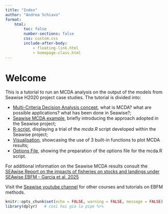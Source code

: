 ```yaml
---
title: "Index"
author: "Andrea Schiavo"
format:
    html:
        toc: false
        number-sections: false
        css: custom.css
        include-after-body:
            - floating-link.html
            - homepage-class.html
---
```


# Welcome

This is a tutorial to run an MCDA analysis on the output of the models from Seawise H2020 project case studies. The tutorial is divided into:

- [Multi-Criteria Decision Analysis concept](01_Theory.html), what is MCDA? what are possible applications? what has been done in Seawise?;
- [Seawise MCDA example](02_Theory_Seawise_example.qmd), briefly introducing the approach adopted in the Seawise project;
- [R-script](03_R-script.html), displaying a trial of the *mcda.R* script developed within the Seawise project;
- [Visualisation](04_Visualisation.html), showcasing the use of 3 built-in functions to plot MCDA results;
- [Options File](05_genOptionsFile.html), showing the preparation of the options file for the mcda.R script.

For additional information on the Seawise MCDA results consult the [SEAwise Report on the impacts of fisheries on stocks and landings under SEAwise EBFM - Garcia et al. 2025](https://doi.org/10.11583/DTU.29108039)

Visit the [Seawise youtube channel](https://www.youtube.com/@seawiseproject5092) for other courses and tutorials on EBFM methods.

```r
knitr::opts_chunk$set(echo = FALSE, warning = FALSE, message = FALSE)
library(dplyr)   # così hai già la pipe %>%
```





